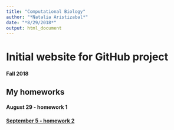 ```yaml
---
title: "Computational Biology"
author: "*Natalia Aristizabal*"
date: "*8/29/2018*"
output: html_document
---
```


# Initial website for GitHub project
#### Fall 2018

## My homeworks 

#### August 29 - homework 1



#### [September 5 - homework 2](hw2_attempt2.html)
